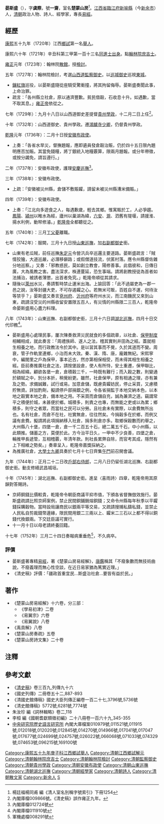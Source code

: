 '''晏斯盛'''（{{bd|生年不詳||1752年|catIdx=Y晏}}），字'''虞際'''，號'''一齋'''，室名'''楚蒙山房'''<ref>楊廷福楊同甫 編《清人室名別稱字號索引》下冊1254</ref>。[[江西省|江西省]][[臨江府|臨江府]][[新喻縣|新喻縣]]（今[[新余市|新余市]]）人，[[清朝|清朝]]政治人物、詩人、經學家，專長[[易經|易經]]。

== 經歷 ==
[[康熙|康熙]]五十九年（1720年）江西[[鄉試|鄉試]]第一名[[舉人|舉人]]。

康熙六十年（1721年）辛丑科第三甲第一百十三名[[同進士出身|同進士出身]]。點[[翰林院|翰林院]][[庶吉士|庶吉士]]。

[[雍正|雍正]]元年（1723年）：翰林院[[散館|散館]]，授[[檢討|檢討]]。

五年（1727年）：翰林院檢討，考選[[山西道|山西道]][[監察御史|監察御史]]。以[[巡城御史|巡城御史]]巡視[[東城|東城]]。
*[[鑲紅旗|鑲紅旗]]巡役，以晏斯盛隨從座騎受驚衝撞，將其拘留侮辱。晏斯盛奏聞此事，上命治罪。
*疏言：「各州縣立社倉，原以通濟豐歉。貧民借穀，石收息十升。如遇歉，當不取其息。」[[雍正帝|雍正帝]]依從之。

七年（1729年）：九月十八日以山西道御史差提督[[貴州|貴州]][[學政|學政]]，十二月二日上任<ref>內閣庫檔009866號。《清史稿》誤作雍正九年。</ref>。

十年（1732年）：山西道御史、貴州學政。遷[[鴻臚寺|鴻臚寺]][[少卿|少卿]]，仍督貴州學政。

[[乾隆|乾隆]]元年（1736年）：二月十日授[[安徽|安徽]][[布政使|布政使]]。
*上奏：「各省水旱災，督撫題報，應即遴員發倉穀治賑，仍於四十五日限內題明應否加賑。其當免錢糧，將丁銀統入地糧覈算，限兩月題報。或分年帶徵，或按分蠲免，請旨遵行。」

二年（1737年）：安徽布政使，護理[[安慶巡撫|安慶巡撫]]<ref>內閣庫檔012724號</ref>。

三年（1738年）：安徽布政使。
*上疏：「安徽被災州縣，倉儲不敷賑糶，請留未被災州縣漕米備賑。」

四年（1739年）：安徽布政使。
*上奏：「江北向多遊食之人，每遇歉歲，輕去其鄉。惟寓賑於工，人必爭趨。[[鳳陽|鳳陽]]、[[潁州|潁州]]以睢水為經，廬州以巢湖為緯，[[六安|六安]]、[[滁州|滁]]、泗舊有隄堰，請援淮、揚水利例，動帑修濬。」[[乾隆帝|乾隆帝]]全都聽從之。

五年（1740年）：三月[[丁父憂|丁父憂]]離職。

七年（1742年）：服闕，三月十九日授[[山東巡撫|山東巡撫]]，加[[右副都御史|右副都御史]]銜。
*山東有老瓜賊，前任巡撫[[朱定元|朱定元]]令營汛兵卒巡邏主要道路。晏斯盛疏言：「賊情狡獪，大道巡嚴，必潛移僻路；或假僧道技流，伏匿村落。應令州縣督佐雜分地巡察。」又奏：「邪教惑民，莫如創立教會，陽修善事。此倡彼和，日傳日廣，大為風教之害。盡法深求，株連蔓延，恐生事端。請將創教授徒為首者如法捕治，被誘者薄懲，出首者免究。」乾隆帝順從其請求。
*隨後以[[萊州|萊州]]水災，奏請暫時禁止運米出海。上諭回答：「此不過屬吏為一郡一邑之說，汝等封疆大吏，不可存遏糶之心。若無米可販，百姓自不運，何待汝等禁乎？」晏斯盛又奏言[[兗州府|兗州府]]、[[沂州府|沂州府]]等府州水災，而江南饑民又來到山東，疏請沒受災的州縣收留安置限五百人，有災情的州縣限二三百人，乾隆帝命晏斯盛用心盡力料理。

八年（1743年）：山東巡撫、右副都御史銜，三月十六日調[[湖北巡撫|湖北巡撫]]，四月十日交代印務<ref>內閣庫檔011910號</ref>。
*晏斯盛用心處理民事，屢次陳奏救濟災民就食的多個疏章，以社倉、[[保甲制度|保甲制度]]相輔相成，就此奏言：「周禮族師、遂人之法，稽其實則井田為之經。蓋就相生相養之地，而行政教法令於其中。是以習其事而不覺，久於其道而不變。周衰，管子作軌里連鄉，小治而未大效。秦、漢、隋、唐，龐雜無紀。宋熙寧中，編閭里之戶為保甲，事本近古，然亦第相保相受，而未得其相生相養之經。臣前奏推廣社倉之法，請按堡設倉，使人有所恃，安土重遷，保甲聯比，相為經緯。顧欲各堡一倉，倉積穀三千，一時既有難行；而入穀之數，則變通於額賦之中，別分本折，稍覺紛更。雖然，社倉保甲，原有相通之理，亦有兼及之勢。求備誠難，試行或易。加意倉儲，既慮貴糶妨民，停止采買，又慮積貯無資。詳加酌劑，擬請停戶部捐銀之例，令各省捐監于本地交納本色，以本地之穀實本地之倉，備本地之用。不采買而倉儲自充，誠為兼濟之道。竊謂常平之積便於城，未甚便於鄉。城積多，則責之也專，而無能之吏或以為累；鄉積多，則守之者眾，而當社之民可以分勞。且社倉未有實際，以倉費無所出也。名有社倉，而倉不在社，社實無倉，往往然矣。今捐穀多在於鄉，而例又議有倉費。擬請將此項捐納移入社倉，捐多則倉亦多。取鄉保穀數而約舉之，大州縣八十堡，四堡一倉，倉一千二百五十石，總二萬五千石，中小州縣，以此類推。儲蓄之方，莫便於此。方今治平日久，一甲中不少良善，四堡之倉，輪推甲長遞管，互相稽覈，年清年款。則社長累弊自除，而官考其成，隱然有上下相維之勢矣。」奏章呈入，乾隆帝嘉獎採納之。
*為推廣社倉，[[大學士|大學士]][[九卿|九卿]]具奏於七月十七日齊集[[午門|午門]]前召開會議。

九年（1744年）：正月二十二日改[[戶部右侍郎|戶部右侍郎]]，二月八日仍留任湖北巡撫、右副都御史銜。動支修繕武昌城垣。

十年（1745年）：湖北巡撫、右副都御史銜。進呈〈喜雨詩〉四章，乾隆帝用其原韻對答賜詩。
*京師銅錢比價較貴，乾隆帝令朝臣商議平抑市值，下頒各省督撫倣效施行。晏斯盛疏請比照京師案例，禁止民間銅鋪銷熔銅錢；又命令州縣每年秋季以平糶錢採購穀物。當時設局讓商民以銀兩平等交易，又疏請搜捕私鑄私錢，並禁止人民私自剪裁錢幣邊緣，限民間用銀二三兩以上、糶米二三石以上都不得以銅錢代換銀兩。下交廷臣議可實行。
*十一月十日以母老請終養回籍。

十七年（1752年）三月二十四日奏報病重垂危<ref>軍機處檔008291號</ref>，不久病卒。

===評價===
*晏斯盛著專精[[易經|易經]]，著《楚蒙山房易經解》，[[唐鑑|唐鑑]]稱其「不廢象數而無技術曲說，不廢義理而無心性空談，在近日易家猶為篤實近理。」
*《清史稿》評價：「疆政首重宜民…斯盛治社倉…要皆有益於民。」

== 著作 ==
*《楚蒙山房易經解》十六卷，分三部：
**《學易初津》二卷
**《易翼宗》六卷
**《易翼說》八卷
*《禹貢解》八卷
*《楚蒙山房奏疏》五卷
*《楚蒙山房詩文集》二十卷

== 注釋 ==
{{reflist}}

== 參考文獻 ==
*《[[清史稿|清史稿]]》卷三百九,列傳九十六
*《國史列傳》二冊卷五十二,887-893
*《清國史館傳稿》國史大臣列傳正編卷一百二十七,3796號,5736號
*《清史館傳稿》5772號,6281號,7774號
*朱汝珍 編《詞林輯略》卷二,118  
*李桓 編《國朝耆獻類徵初編》二十八冊卷一百六十九,345-355
*[[中央研究院|中央研究院]][http://www.ihp.sinica.edu.tw/ 歷史語言研究所] {{Wayback|url=http://www.ihp.sinica.edu.tw/ |date=20100424033054 }}內閣大庫檔案010979號,011521號,011915號,012018號,012020號,012845號,014270號,014966號,017041號,017047號,017677號,024699號,024757號,026022號,066068號,071033號,074329號,074653號,096215號,169100號

{{start box}}
{{s-off}}
{{s-before|[[朱定元|朱定元]]}}
{{s-title|[[山東巡撫|山東巡撫]]|1742年4月23日－1743年4月10日在任}}
{{s-after|[[喀爾吉善|喀爾吉善]]}}
{{s-before|[[范璨|范璨]]}}
{{s-title|[[湖北巡撫|湖北巡撫]]|1743年4月10日－1744年3月3日在任}}
{{s-after|[[許容|許容]]}}
{{s-before|[[許容|許容]]}}
{{s-title|[[湖北巡撫|湖北巡撫]]|1744年3月21日－1745年12月2日在任}}
{{s-after|[[开泰_(乌雅氏)|開泰]]}}
{{end box}}
{{康熙六十年辛丑科殿試金榜}}

{{DEFAULTSORT:Yan晏}}
[[Category:康熙五十九年庚子科江西鄉試舉人|Category:康熙五十九年庚子科江西鄉試舉人]]
[[Category:清朝江西鄉試解元|Category:清朝江西鄉試解元]]
[[Category:清朝翰林院庶吉士|Category:清朝翰林院庶吉士]]
[[Category:清朝翰林院檢討|Category:清朝翰林院檢討]]
[[Category:清朝監察御史|Category:清朝監察御史]]
[[Category:清朝貴州學政|Category:清朝貴州學政]]
[[Category:清朝安徽布政使|Category:清朝安徽布政使]]
[[Category:清朝山東巡撫|Category:清朝山東巡撫]]
[[Category:清朝湖北巡撫|Category:清朝湖北巡撫]]
[[Category:清朝經學家|Category:清朝經學家]]
[[Category:清朝詩人|Category:清朝詩人]]
[[Category:清朝散文家|Category:清朝散文家]]
[[Category:新余人|Category:新余人]]
[[Category:晏姓|S]]